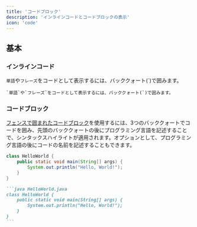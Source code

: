 ```yaml
---
title: 'コードブロック'
description: 'インラインコードとコードブロックの表示'
icon: 'code'
---
```


## 基本

### インラインコード

`単語`や`フレーズ`をコードとして表示するには、バッククォート(`)で囲みます。

```
`単語`や`フレーズ`をコードとして表示するには、バッククォート(`)で囲みます。
```

### コードブロック

[フェンスで囲まれたコードブロック](https://www.markdownguide.org/extended-syntax/#fenced-code-blocks)を使用するには、3つのバッククォートでコードを囲み、先頭のバッククォートの後にプログラミング言語を記述することで、シンタックスハイライトが適用されます。オプションとして、プログラミング言語の後にコードの名前を記述することもできます。

```java HelloWorld.java
class HelloWorld {
    public static void main(String[] args) {
        System.out.println("Hello, World!");
    }
}
```

````md
```java HelloWorld.java
class HelloWorld {
    public static void main(String[] args) {
        System.out.println("Hello, World!");
    }
}
```
````